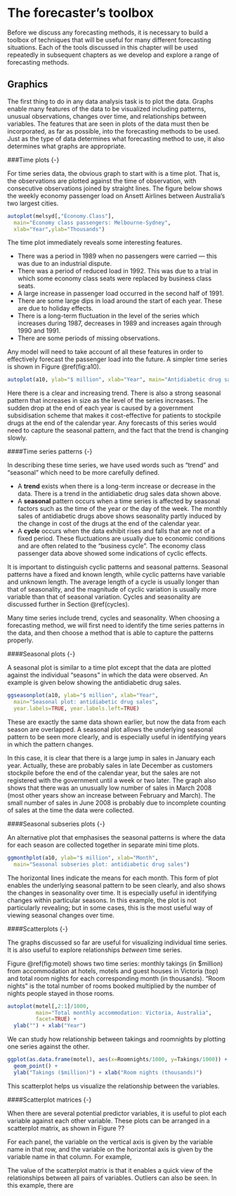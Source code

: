 # The forecaster's toolbox

Before we discuss any forecasting methods, it is necessary to build a toolbox of techniques that will be useful for many different forecasting situations. Each of the tools discussed in this chapter will be used repeatedly in subsequent chapters as we develop and explore a range of forecasting methods.

## Graphics

The first thing to do in any data analysis task is to plot the data. Graphs enable many features of the data to be visualized including patterns, unusual observations, changes over time, and relationships between variables. The features that are seen in plots of the data must then be incorporated, as far as possible, into the forecasting methods to be used. Just as the type of data determines what forecasting method to use, it also determines what graphs are appropriate.

###Time plots {-}

For time series data, the obvious graph to start with is a time plot. That is, the observations are plotted against the time of observation, with consecutive observations joined by straight lines. The figure below shows the weekly economy passenger load on Ansett Airlines between Australia's two largest cities.

```r
autoplot(melsyd[,"Economy.Class"],
  main="Economy class passengers: Melbourne-Sydney",
  xlab="Year",ylab="Thousands")
```


The time plot immediately reveals some interesting features.

-   There was a period in 1989 when no passengers were carried --- this was due to an industrial dispute.
-   There was a period of reduced load in 1992. This was due to a trial in which some economy class seats were replaced by business class seats.
-   A large increase in passenger load occurred in the second half of 1991.
-   There are some large dips in load around the start of each year. These are due to holiday effects.
-   There is a long-term fluctuation in the level of the series which increases during 1987, decreases in 1989 and increases again through 1990 and 1991.
-   There are some periods of missing observations.

Any model will need to take account of all these features in order to effectively forecast the passenger load into the future. A simpler time series is shown in Figure \@ref(fig:a10).

```r
autoplot(a10, ylab="$ million", xlab="Year", main="Antidiabetic drug sales")
```

Here there is a clear and increasing trend. There is also a strong seasonal pattern that increases in size as the level of the series increases. The sudden drop at the end of each year is caused by a government subsidisation scheme that makes it cost-effective for patients to stockpile drugs at the end of the calendar year. Any forecasts of this series would need to capture the seasonal pattern, and the fact that the trend is changing slowly.

####Time series patterns {-}

In describing these time series, we have used words such as "trend" and "seasonal" which need to be more carefully defined.

-   A **trend** exists when there is a long-term increase or decrease in the data. There is a trend in the antidiabetic drug sales data shown above.
-   A **seasonal** pattern occurs when a time series is affected by seasonal factors such as the time of the year or the day of the week. The monthly sales of antidiabetic drugs above shows seasonality partly induced by the change in cost of the drugs at the end of the calendar year.
-   A **cycle** occurs when the data exhibit rises and falls that are not of a fixed period. These fluctuations are usually due to economic conditions and are often related to the "business cycle". The economy class passenger data above showed some indications of cyclic effects.

It is important to distinguish cyclic patterns and seasonal patterns. Seasonal patterns have a fixed and known length, while cyclic patterns have variable and unknown length. The average length of a cycle is usually longer than that of seasonality, and the magnitude of cyclic variation is usually more variable than that of seasonal variation. Cycles and seasonality are discussed further in Section \@ref(cycles).

Many time series include trend, cycles and seasonality. When choosing a forecasting method, we will first need to identify the time series patterns in the data, and then choose a method that is able to capture the patterns properly.

####Seasonal plots {-}

A seasonal plot is similar to a time plot except that the data are plotted against the individual "seasons" in which the data were observed. An example is given below showing the antidiabetic drug sales.


```r
ggseasonplot(a10, ylab="$ million", xlab="Year",
  main="Seasonal plot: antidiabetic drug sales",
  year.labels=TRUE, year.labels.left=TRUE)
```

These are exactly the same data shown earlier, but now the data from each season are overlapped. A seasonal plot allows the underlying seasonal pattern to be seen more clearly, and is especially useful in identifying years in which the pattern changes.

In this case, it is clear that there is a large jump in sales in January each year. Actually, these are probably sales in late December as customers stockpile before the end of the calendar year, but the sales are not registered with the government until a week or two later. The graph also shows that there was an unusually low number of sales in March 2008 (most other years show an increase between February and March). The small number of sales in June 2008 is probably due to incomplete counting of sales at the time the data were collected.

####Seasonal subseries plots {-}

An alternative plot that emphasises the seasonal patterns is where the data for each season are collected together in separate mini time plots.

```r
ggmonthplot(a10, ylab="$ million", xlab="Month", 
  main="Seasonal subseries plot: antidiabetic drug sales")
```

The horizontal lines indicate the means for each month. This form of plot enables the underlying seasonal pattern to be seen clearly, and also shows the changes in seasonality over time. It is especially useful in identifying changes within particular seasons. In this example, the plot is not particularly revealing; but in some cases, this is the most useful way of viewing seasonal changes over time.

####Scatterplots {-}

The graphs discussed so far are useful for visualizing individual time series. It is also useful to explore relationships *between* time series.

Figure \@ref(fig:motel) shows two time series: monthly takings (in \$million) from accommodation at hotels, motels and guest houses in Victoria (top) and total room nights for each corresponding month (in thousands). "Room nights" is the total number of rooms booked multiplied by the number of nights people stayed in those rooms.

```r
autoplot(motel[,2:1]/1000, 
         main="Total monthly accommodation: Victoria, Australia", 
         facet=TRUE) +
  ylab("") + xlab("Year")
```

We can study how relationship between takings and roomnights by plotting one series against the other.

```r
ggplot(as.data.frame(motel), aes(x=Roomnights/1000, y=Takings/1000)) +
  geom_point() + 
  ylab("Takings ($million)") + xlab("Room nights (thousands)") 
```

This scatterplot helps us visualize the relationship between the variables.



####Scatterplot matrices {-}

When there are several potential predictor variables, it is useful to plot each variable against each other variable. These plots can be arranged in a scatterplot matrix, as shown in Figure ??

For each panel, the variable on the vertical axis is given by the variable name in that row, and the variable on the horizontal axis is given by the variable name in that column. For example,

The value of the scatterplot matrix is that it enables a quick view of the relationships between all pairs of variables. Outliers can also be seen. In this example, there are

